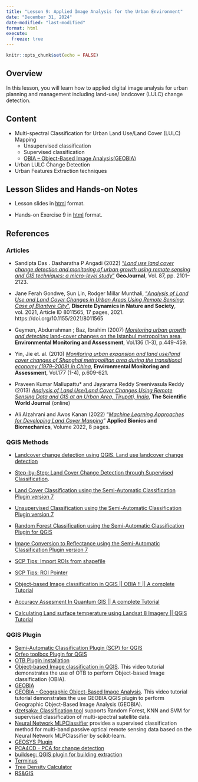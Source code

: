 ```yaml
---
title: "Lesson 9: Applied Image Analysis for the Urban Environment"
date: "December 31, 2024"
date-modified: "last-modified"
format: html
execute: 
  freeze: true
---
```


```r
knitr::opts_chunk$set(echo = FALSE)
```

## Overview

In this lesson, you will learn how to applied digital image analysis for urban planning and management including land-use/ landcover (LULC) change detection.

## Content

-   Multi-spectral Classification for Urban Land Use/Land Cover (LULC) Mapping
    -   Unsupervised classification
    -   Supervised classification
    -   [OBIA – Object-Based Image Analysis(GEOBIA)](https://gisgeography.com/obia-object-based-image-analysis-geobia/)
-   Urban LULC Change Detection
-   Urban Features Extraction techniques

## Lesson Slides and Hands-on Notes

-   Lesson slides in [html](../lesson/Lesson09/Lesson09.html) format.

-   Hands-on Exercise 9 in [html](https://qgis4rdpa.netlify.app/hands-on_04) format.

## References

### Articles

-   Sandipta Das . Dasharatha P Angadi (2022) ["*Land use land cover change detection and monitoring of urban growth using remote sensing and GIS techniques: a micro-level study*"](https://link-springer-com.libproxy.smu.edu.sg/content/pdf/10.1007/s10708-020-10359-1.pdf) **GeoJournal**, Vol. 87, pp. 2101--2123.

-   Jane Ferah Gondwe, Sun Lin, Rodger Millar Munthali, ["*Analysis of Land Use and Land Cover Changes in Urban Areas Using Remote Sensing: Case of Blantyre City*"](https://www.hindawi.com/journals/ddns/2021/8011565/), **Discrete Dynamics in Nature and Society**, vol. 2021, Article ID 8011565, 17 pages, 2021. https://doi.org/10.1155/2021/8011565

-   Geymen, Abdurrahman ; Baz, Ibrahim (2007) [*Monitoring urban growth and detecting* land-cover changes on the Istanbul metropolitan area](https://link-springer-com.libproxy.smu.edu.sg/article/10.1007/s10661-007-9699-x), **Environmental Monitoring and Assessment**, Vol.136 (1-3), p.449-459.

-   Yin, Jie et. al. (2010) [*Monitoring urban expansion and land use/land cover changes of Shanghai metropolitan area during the transitional economy (1979--2009) in China*](https://link-springer-com.libproxy.smu.edu.sg/article/10.1007/s10661-010-1660-8), **Environmental Monitoring and Assessment**, Vol.177 (1-4), p.609-621.

-   Praveen Kumar Mallupattu\* and Jayarama Reddy Sreenivasula Reddy (2013) [*Analysis of Land Use/Land Cover Changes Using Remote Sensing Data and GIS at an Urban Area, Tirupati, India*](https://www.ncbi.nlm.nih.gov/pmc/articles/PMC3679719/), **The Scientific World Journal** (online)

-   Ali Alzahrani and Awos Kanan (2022) "[*Machine Learning Approaches for Developing Land Cover Mapping*](https://www.ncbi.nlm.nih.gov/pmc/articles/PMC9262539/)" **Applied Bionics and Biomechanics**, Volume 2022, 8 pages.

### QGIS Methods

-   [Landcover change detection using QGIS. Land use landcover change detection](https://www.youtube.com/watch?v=4XKgVwrztXY)

-   [Step-by-Step: Land Cover Change Detection through Supervised Classification](https://www.un-spider.org/advisory-support/recommended-practices/recommended-practice-land-cover-change/step-by-step).

-   [Land Cover Classification using the Semi-Automatic Classification Plugin version 7](https://www.youtube.com/watch?v=Ceyhm3DlZNY)

-   [Unsupervised Classification using the Semi-Automatic Classification Plugin version 7](https://www.youtube.com/watch?v=kRPNjNvrLPU)

-   [Random Forest Classification using the Semi-Automatic Classification Plugin for QGIS](https://www.youtube.com/watch?v=FtHsGlLiNaw)

-   [Image Conversion to Reflectance using the Semi-Automatic Classification Plugin version 7](https://www.youtube.com/watch?v=ts5VXnmoIiY)

-   [SCP Tips: Import ROIs from shapefile](https://www.youtube.com/watch?v=QinnaV9On3k&t=14s)

-   [SCP Tips: ROI Pointer](https://www.youtube.com/watch?v=So04gNzDC9Y&list=PL7mCX6pQ2k2MeXOKoqO4sfV-6_tHDfhYh&index=5)

-   [Object-based Image classification in QGIS \|\| OBIA !! \|\| A complete Tutorial](https://www.youtube.com/watch?v=fX2UpOwoYLk)

-   [Accuracy Assesment In Quantum GIS \|\| A complete Tutorial](https://www.youtube.com/watch?v=RDRwPEujX04)

-   [Calculating Land surface temperature using Landsat 8 Imagery \|\| QGIS Tutorial](https://www.youtube.com/watch?v=OGX8oVgS-QE)

### QGIS Plugin

-   [Semi-Automatic Classification Plugin (SCP) for QGIS](https://fromgistors.blogspot.com/p/semi-automatic-classification-plugin.html)
-   [Orfeo toolbox Plugin for QGIS](https://www.orfeo-toolbox.org/CookBook/index.html)
-   [OTB Plugin installation](http://wiki.awf.forst.uni-goettingen.de/wiki/index.php/OTB_Plugin_installation)
-   [Object-based Image classification in QGIS](https://www.youtube.com/watch?v=fX2UpOwoYLk). This video tutorial demonstrates the use of OTB to perform Object-based Image classification (OBIA).
-   [GEOBIA](https://github.com/salomoneinstein/QuickStepGeobia)
-   [GEOBIA - Geographic Object-Based Image Analysis](https://www.youtube.com/watch?v=oW7l4vUlr3A). This video tutorial tutorial demonstrates the use GEOBIA QGIS plugin to perform Geographic Object-Based Image Analysis (GEOBIA).
-   [dzetsaka: Classification tool](https://github.com/nkarasiak/dzetsaka) supports Random Forest, KNN and SVM for supervised classification of multi-spectral satellite data.
-   [Neural Network MLPClassifier](https://mlp-image-classifier.readthedocs.io/en/latest/index.html) provides a supervised classification method for multi-band passive optical remote sensing data based on the Neural Network MLPClassifier by scikit-learn.
-   [GEOSYS Plugin](https://github.com/GEOSYS/qgis-plugin)
-   [PCA4CD - PCA for change detection](https://github.com/SMByC/PCA4CD)
-   [buildseg: QGIS plugin for building extraction](https://github.com/deepbands/buildseg)
-   [Terminus](https://github.com/ikotarid/Terminus)
-   [Tree Density Calculator](https://treedensitycalculator.readthedocs.io/en/latest/#)
-   [RS&GIS](https://github.com/PrathamGitHub/NITK_RS-GIS_17)
